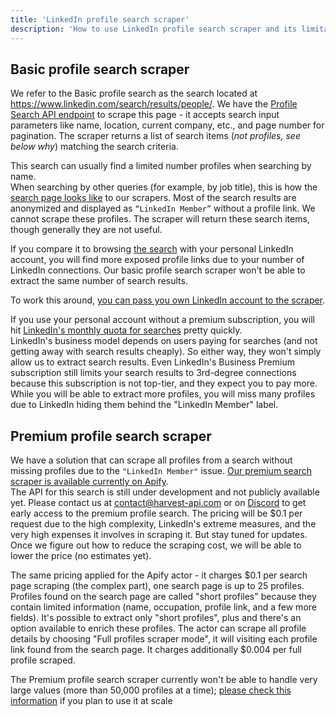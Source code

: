 ```yaml
---
title: 'LinkedIn profile search scraper'
description: 'How to use LinkedIn profile search scraper and its limitations'
---
```


## Basic profile search scraper

We refer to the Basic profile search as the search located at https://www.linkedin.com/search/results/people/.
We have the [Profile Search API endpoint](/linkedin-api-reference/profile/search) to scrape this page - it accepts search input parameters like name, location, current company, etc., and
page number for pagination. The scraper returns a list of search items (_not profiles, see below why_) matching the search criteria.

This search can usually find a limited number profiles when searching by name.  
When searching by other queries (for example, by job title), this is how the [search page looks like](/images/screenshot_2025-09-29_033012.png)
to our scrapers. Most of the search results are anonymized and displayed as `“LinkedIn Member”` without a profile link. We cannot scrape these profiles.
The scraper will return these search items, though generally they are not useful.

If you compare it to browsing [the search](https://www.linkedin.com/search/results/people/) with your personal LinkedIn account,
you will find more exposed profile links due to your number of LinkedIn connections.
Our basic profile search scraper won't be able to extract the same number of search results.

To work this around, [you can pass you own LinkedIn account to the scraper](/guides/custom-accounts).

If you use your personal account without a premium subscription, you will hit [LinkedIn's monthly quota
for searches](https://www.linkedin.com/help/linkedin/answer/a524372/monthly-people-search-usage) pretty quickly.  
LinkedIn's business model depends on users paying for searches (and not getting away with search results cheaply).
So either way, they won't simply allow us to extract search results.
Even LinkedIn's Business Premium subscription still limits your search results to 3rd-degree connections
because this subscription is not top-tier, and they expect you to pay more. While you will be able to extract more profiles,
you will miss many profiles due to LinkedIn hiding them behind the "LinkedIn Member" label.

## Premium profile search scraper

We have a solution that can scrape all profiles from a search without missing profiles due to the `"LinkedIn Member"` issue.
[Our premium search scraper is available currently on Apify](https://apify.com/harvestapi/linkedin-profile-search).  
The API for this search is still under development and not publicly available yet. Please contact us at contact@harvest-api.com
or on [Discord](https://discord.gg/TGA9k9u2gE) to get early access to the premium profile search.
The pricing will be $0.1 per request due to the high complexity, LinkedIn's extreme measures,
and the very high expenses it involves in scraping it. But stay tuned for updates. Once we figure out how to reduce the
scraping cost, we will be able to lower the price (no estimates yet).

The same pricing applied for the Apify actor - it charges $0.1
per search page scraping (the complex part), one search page is up to 25 profiles. Profiles found on the search page
are called "short profiles" because they contain limited information (name, occupation, profile link, and a few more fields).
It's possible to extract only "short profiles", plus and there's an option available to enrich these profiles.
The actor can scrape all profile details by choosing "Full profiles scraper mode", it will visiting each profile
link found from the search page. It charges additionally $0.004 per full profile scraped.

The Premium profile search scraper currently won't be able to handle very large values (more than 50,000 profiles at a time);
[please check this information](https://apify.com/harvestapi/linkedin-profile-search#large-scale-scraping-and-rate-limits)
if you plan to use it at scale
